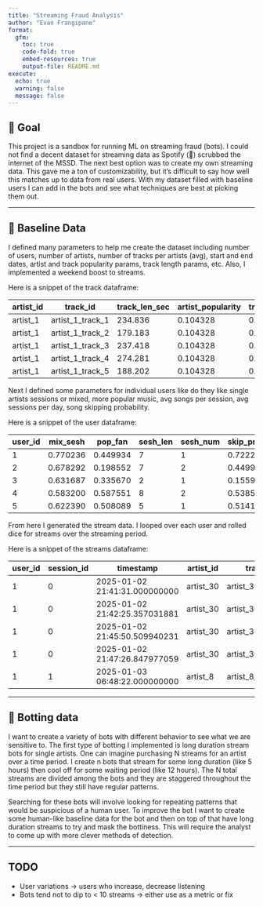 ```yaml
---
title: "Streaming Fraud Analysis"
author: "Evan Frangipane"
format:
  gfm:
    toc: true
    code-fold: true
    embed-resources: true
    output-file: README.md
execute:
  echo: true
  warning: false
  message: false
---
```


## 🧠 Goal

This project is a sandbox for running ML on streaming fraud (bots).
I could not find a decent dataset for streaming data as Spotify (🤮) scrubbed the internet of the MSSD.
The next best option was to create my own streaming data.
This gave me a ton of customizability, but it's difficult to say how well this matches up to data from real users.
With my dataset filled with baseline users I can add in the bots and see what techniques are best at picking them out.


---

## 🤹 Baseline Data

I defined many parameters to help me create the dataset including number of users, number of artists, number of tracks per artists (avg), start and end dates, artist and track popularity params, track length params, etc.
Also, I implemented a weekend boost to streams.

Here is a snippet of the track dataframe:

| artist_id | track_id            | track_len_sec | artist_popularity | track_popularity | total_track_popularity |
|-----------|--------------------|---------------|-------------------|------------------|------------------------|
| artist_1  | artist_1_track_1   | 234.836       | 0.104328          | 0.097664         | 0.010189               |
| artist_1  | artist_1_track_2   | 179.183       | 0.104328          | 0.072737         | 0.007589               |
| artist_1  | artist_1_track_3   | 237.418       | 0.104328          | 0.061220         | 0.006387               |
| artist_1  | artist_1_track_4   | 274.281       | 0.104328          | 0.054172         | 0.005652               |
| artist_1  | artist_1_track_5   | 188.202       | 0.104328          | 0.049269         | 0.005140               |

Next I defined some parameters for individual users like do they like single artists sessions or mixed, more popular music, avg songs per session, avg sessions per day, song skipping probability.

Here is a snippet of the user dataframe:

| user_id | mix_sesh | pop_fan  | sesh_len | sesh_num | skip_prob |
|---------|----------|----------|----------|----------|-----------|
| 1       | 0.770236 | 0.449934 | 7        | 1        | 0.722269  |
| 2       | 0.678292 | 0.198552 | 7        | 2        | 0.449958  |
| 3       | 0.631687 | 0.335670 | 2        | 1        | 0.155921  |
| 4       | 0.583200 | 0.587551 | 8        | 2        | 0.538524  |
| 5       | 0.622390 | 0.508089 | 5        | 1        | 0.514179  |

From here I generated the stream data.
I looped over each user and rolled dice for streams over the streaming period.

Here is a snippet of the streams dataframe:

| user_id | session_id | timestamp                   | artist_id | track_id              | track_duration_sec | listen_duration_sec | is_bot |
|---------|------------|-----------------------------|-----------|-----------------------|--------------------|---------------------|--------|
| 1       | 0          | 2025-01-02 21:41:31.000000000 | artist_30 | artist_30_track_30    | 172.992492         | 54.357032           | False  |
| 1       | 0          | 2025-01-02 21:42:25.357031881 | artist_30 | artist_30_track_10    | 205.152908         | 205.152908          | False  |
| 1       | 0          | 2025-01-02 21:45:50.509940231 | artist_30 | artist_30_track_25    | 209.933866         | 96.338037           | False  |
| 1       | 0          | 2025-01-02 21:47:26.847977059 | artist_30 | artist_30_track_9     | 196.974013         | 35.726356           | False  |
| 1       | 1          | 2025-01-03 06:48:22.000000000 | artist_8  | artist_8_track_9      | 89.516270          | 39.074505           | False  |

---

## 🤖 Botting data

I want to create a variety of bots with different behavior to see what we are sensitive to.
The first type of botting I implemented is long duration stream bots for single artists.
One can imagine purchasing N streams for an artist over a time period.
I create n bots that stream for some long duration (like 5 hours) then cool off for some waiting period (like 12 hours).
The N total streams are divided among the bots and they are staggered throughout the time period but they still have regular patterns.

Searching for these bots will involve looking for repeating patterns that would be suspicious of a human user.
To improve the bot I want to create some human-like baseline data for the bot and then on top of that have long duration streams to try and mask the bottiness.
This will require the analyst to come up with more clever methods of detection.

---

## TODO

- User variations -> users who increase, decrease listening
- Bots tend not to dip to < 10 streams -> either use as a metric or fix